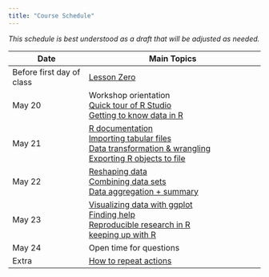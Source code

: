 ```yaml
---
title: "Course Schedule"
---
```


*This schedule is best understood as a draft that will be adjusted as needed.* 


| Date            |  Main Topics              |   
|-----------------|---------------------------------------|
| Before first day of class | [Lesson Zero](lessons/lesson-zero.qmd) |  
| May 20 | Workshop orientation \
           [Quick tour of R Studio](lessons/rstudio-tour.qmd)\
           [Getting to know data in R](lessons/getting-to-know-data.qmd) | 
| May 21 |  [R documentation](lessons/r-documentation.qmd) \
            [Importing tabular files](lessons/data-import.qmd)\
           [Data transformation & wrangling](lessons/data-wrangling.qmd)\
           [Exporting R objects to file](lessons/data-export.qmd) |  
| May 22 |   [Reshaping data](lessons/reshaping.qmd)\
            [Combining data sets](lessons/data-merging.qmd) \
            [Data aggregation + summary](lessons/data-aggregation.qmd) |   
| May 23 |  [Visualizing data with ggplot](lessons/ggplotting.qmd) \
            [Finding help](https://agstats.io/post/help-in-r/) \
            [Reproducible research in R](lessons/reproducible-research.qmd) \
            [keeping up with R](lessons/final_lesson.qmd)  |
| May 24  |  Open time for questions  |   
| Extra  |  [How to repeat actions](repeating-actions.qmd) |


